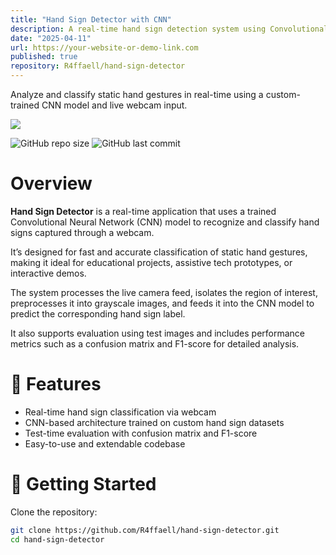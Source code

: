 ```yaml
---
title: "Hand Sign Detector with CNN"
description: A real-time hand sign detection system using Convolutional Neural Network (CNN) and webcam input.
date: "2025-04-11"
url: https://your-website-or-demo-link.com
published: true
repository: R4ffaell/hand-sign-detector
---
```


Analyze and classify static hand gestures in real-time using a custom-trained CNN model and live webcam input.

![](https://your-repo-link/banner.svg)

![GitHub repo size](https://img.shields.io/github/repo-size/R4ffaell/hand-sign-detector)
![GitHub last commit](https://img.shields.io/github/last-commit/R4ffaell/hand-sign-detector)

# Overview

**Hand Sign Detector** is a real-time application that uses a trained Convolutional Neural Network (CNN) model to recognize and classify hand signs captured through a webcam.

It’s designed for fast and accurate classification of static hand gestures, making it ideal for educational projects, assistive tech prototypes, or interactive demos.

The system processes the live camera feed, isolates the region of interest, preprocesses it into grayscale images, and feeds it into the CNN model to predict the corresponding hand sign label.

It also supports evaluation using test images and includes performance metrics such as a confusion matrix and F1-score for detailed analysis.

# 🔧 Features

- Real-time hand sign classification via webcam
- CNN-based architecture trained on custom hand sign datasets
- Test-time evaluation with confusion matrix and F1-score
- Easy-to-use and extendable codebase

# 🚀 Getting Started

Clone the repository:

```bash
git clone https://github.com/R4ffaell/hand-sign-detector.git
cd hand-sign-detector
```
